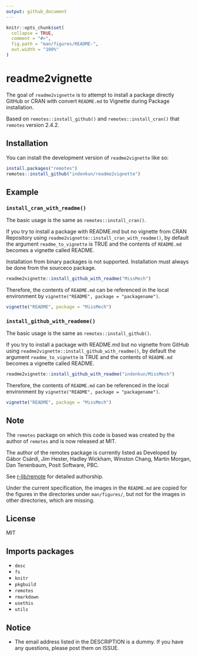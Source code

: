 ```yaml
---
output: github_document
---
```


<!-- README.md is generated from README.Rmd. Please edit that file -->

```r
knitr::opts_chunk$set(
  collapse = TRUE,
  comment = "#>",
  fig.path = "man/figures/README-",
  out.width = "100%"
)
```

# readme2vignette

<!-- badges: start -->
<!-- badges: end -->

The goal of `readme2vignette` is to attempt to install a package directly GitHub or CRAN with convert `README.md` to Vignette during Package installation. 

Based on `remotes::install_github()` and `remotes::install_cran()` that `remotes` version 2.4.2. 

## Installation

You can install the development version of `readme2vignette` like so:

``` r
install.packages("remotes")
remotes::install_github("indenkun/readme2vignette")
```

## Example

### `install_cran_with_readme()`

The basic usage is the same as `remotes::install_cran()`.

If you try to install a package with README.md but no vignette from CRAN Repository using `readme2vignette::install_cran_with_readme()`, by default the argument `readme_to_vignette` is TRUE and the contents of `README.md` becomes a vignette called README.

Installation from binary packages is not supported. Installation must always be done from the sourceco package.

```r
readme2vignette::install_github_with_readme("MissMech")
```

Therefore, the contents of `README.md` can be referenced in the local environment by `vignette("README", package = "packagename")`.

```r
vignette("README", package = "MissMech")
```

### `install_github_with_reademe()`

The basic usage is the same as `remotes::install_github()`.

If you try to install a package with README.md but no vignette from GitHub using `readme2vignette::install_github_with_readme()`, by default the argument `readme_to_vignette` is TRUE and the contents of `README.md` becomes a vignette called README.

```r
readme2vignette::install_github_with_readme("indenkun/MissMech")
```

Therefore, the contents of `README.md` can be referenced in the local environment by `vignette("README", package = "packagename")`.

```r
vignette("README", package = "MissMech")
```

## Note

The `remotes` package on which this code is based was created by the author of `remotes` and is now released at MIT.

The author of the remotes package is currently listed as Developed by Gábor Csárdi, Jim Hester, Hadley Wickham, Winston Chang, Martin Morgan, Dan Tenenbaum, Posit Software, PBC.

See [r-lib/remote](https://github.com/r-lib/remotes) for detailed authorship.

Under the current specification, the images in the `README.md` are copied for the figures in the directories under `man/figures/`, but not for the images in other directories, which are missing.

## License

MIT

## Imports packages

* `desc`
* `fs`
* `knitr`
* `pkgbuild`
* `remotes`
* `rmarkdown`
* `usethis`
* `utils`

## Notice

* The email address listed in the DESCRIPTION is a dummy. If you have any questions, please post them on ISSUE.
